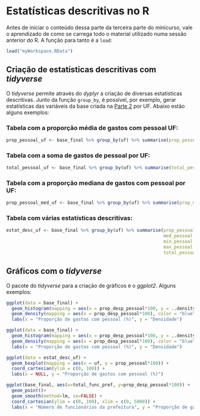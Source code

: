 # Estatísticas descritivas no R

Antes de iniciar o conteúdo dessa parte da terceira parte do minicurso, vale o aprendizado de como se carrega todo o material utilizado numa sessão anterior do R. A função para tanto é a `load`:

```r
load("myWorkspace.RData")
```

## Criação de estatísticas descritivas com _tidyverse_

O _tidyverse_ permite através do _dyplyr_ a criação de diversas estatísticas descritivas. Junto da função `group_by`, é possível, por exemplo, gerar estatísticas das variáveis da base criada na [Parte 2](https://github.com/RaAdAT/Minicurso_R/blob/master/Apostila/Parte2.Rmd) por UF. Abaixo estão alguns exemplos:

### Tabela com a proporção média de gastos com pessoal UF:

```r
prop_pessoal_uf <- base_final %>% group_by(uf) %>% summarise(prop_pessoal = mean(prop_desp_pessoal, na.rm = TRUE))
```

### Tabela com a soma de gastos de pessoal por UF:

```r
total_pessoal_uf <- base_final %>% group_by(uf) %>% summarise(total_pessoal = mean(despesa_pessoal, na.rm = TRUE))
```

### Tabela com a proporção mediana de gastos com pessoal por UF:

```r
prop_pessoal_med_uf <- base_final %>% group_by(uf) %>% summarise(prop_med_pessoal = median(prop_desp_pessoal, na.rm = TRUE))
```

### Tabela com várias estatísticas descritivas:

```r
estat_desc_uf <- base_final %>% group_by(uf) %>% summarise(prop_pessoal = mean(prop_desp_pessoal, na.rm = TRUE),
                                                           med_pessoal = median(prop_desp_pessoal, na.rm = TRUE),
                                                           min_pessoal = min(prop_desp_pessoal, na.rm = TRUE),
                                                           max_pessoal = max(prop_desp_pessoal, na.rm = TRUE),
                                                           total_pessoal = sum(despesa_pessoal, na.rm = TRUE))
```

## Gráficos com o _tidyverse_

O pacote do _tidyverse_ para a criação de gráficos é o _ggplot2_. Alguns exemplos:

```r
ggplot(data = base_final) +
  geom_histogram(mapping = aes(x = prop_desp_pessoal*100, y = ..density..), binwidth = 0.5) +
  geom_density(mapping = aes(x = prop_desp_pessoal*100), color = "blue") +
  labs(x = "Proporção de gastos com pessoal (%)", y = "Densidade")

ggplot(data = base_final) +
  geom_histogram(mapping = aes(x = prop_desp_pessoal*100, y = ..density..), binwidth = 0.5) +
  geom_density(mapping = aes(x = prop_desp_pessoal*100), color = "blue") +
  labs(x = "Proporção de gastos com pessoal (%)", y = "Densidade")

ggplot(data = estat_desc_uf) +
  geom_boxplot(mapping = aes(x = uf, y = prop_pessoal*100)) +
  coord_cartesian(ylim = c(0, 100)) +
  labs(x = NULL, y = "Proporção de gastos com pessoal (%)")

ggplot(base_final, aes(x=total_func_pref, y=prop_desp_pessoal*100)) + 
  geom_point()+
  geom_smooth(method=lm, se=FALSE) +
  coord_cartesian(ylim = c(0, 100), xlim = c(0, 5000)) +
  labs(x = "Número de funcionários da prefeitura", y = "Proporção de gastos com pessoal (%)")

```





